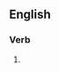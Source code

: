 ==English==

===Verb===
{{head|en|present participle}}

# {{present participle of|overdose|lang=en|nocat=1}}